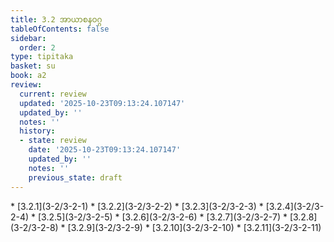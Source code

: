 ```yaml
---
title: 3.2 အာယာစနဝဂ္ဂ
tableOfContents: false
sidebar:
  order: 2
type: tipitaka
basket: su
book: a2
review:
  current: review
  updated: '2025-10-23T09:13:24.107147'
  updated_by: ''
  notes: ''
  history:
  - state: review
    date: '2025-10-23T09:13:24.107147'
    updated_by: ''
    notes: ''
    previous_state: draft
---
```



<ReviewStatus review={frontmatter.review} showDetails={true} />

<HypothesisAnnotation frontmatter={frontmatter} />

<DynamicBreadcrumb />



<TableOfContents book="a2" section="3.2">
* [3.2.1](3-2/3-2-1)
* [3.2.2](3-2/3-2-2)
* [3.2.3](3-2/3-2-3)
* [3.2.4](3-2/3-2-4)
* [3.2.5](3-2/3-2-5)
* [3.2.6](3-2/3-2-6)
* [3.2.7](3-2/3-2-7)
* [3.2.8](3-2/3-2-8)
* [3.2.9](3-2/3-2-9)
* [3.2.10](3-2/3-2-10)
* [3.2.11](3-2/3-2-11)
</TableOfContents>